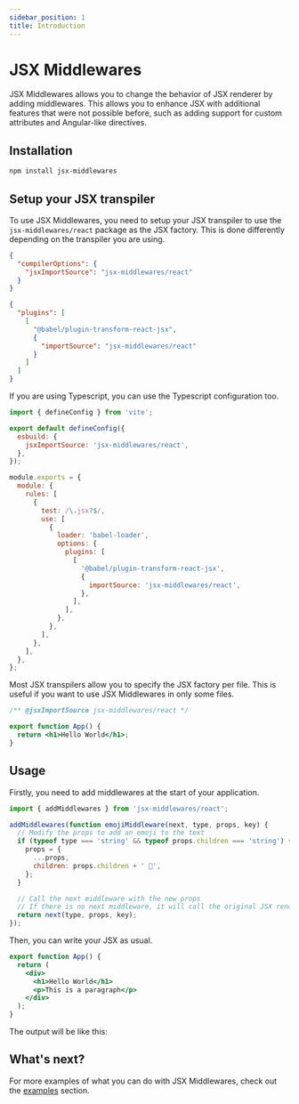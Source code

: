 ```yaml
---
sidebar_position: 1
title: Introduction
---
```



# JSX Middlewares

JSX Middlewares allows you to change the behavior of JSX renderer by adding middlewares.
This allows you to enhance JSX with additional features that were not possible before, such as adding support for custom attributes and Angular-like directives.

## Installation

```bash npm2yarn
npm install jsx-middlewares
```

## Setup your JSX transpiler

To use JSX Middlewares, you need to setup your JSX transpiler to use the `jsx-middlewares/react` package as the JSX factory. This is done differently depending on the transpiler you are using.

<Tabs>

<TabItem value="typescript" label="Typescript">

```json title="tsconfig.json"
{
  "compilerOptions": {
    "jsxImportSource": "jsx-middlewares/react"
  }
}
```

</TabItem>

<TabItem value="babel" label="Babel">

```json title=".babelrc"
{
  "plugins": [
    [
      "@babel/plugin-transform-react-jsx",
      {
        "importSource": "jsx-middlewares/react"
      }
    ]
  ]
}
```

</TabItem>

<TabItem value="vite" label="Vite">

If you are using Typescript, you can use the Typescript configuration too.

```js title="vite.config.js"
import { defineConfig } from 'vite';

export default defineConfig({
  esbuild: {
    jsxImportSource: 'jsx-middlewares/react',
  },
});
```

</TabItem>

<TabItem value="webpack" label="Webpack">

```js title="webpack.config.js"
module.exports = {
  module: {
    rules: [
      {
        test: /\.jsx?$/,
        use: [
          {
            loader: 'babel-loader',
            options: {
              plugins: [
                [
                  '@babel/plugin-transform-react-jsx',
                  {
                    importSource: 'jsx-middlewares/react',
                  },
                ],
              ],
            },
          },
        ],
      },
    ],
  },
};
```

</TabItem>

<TabItem value="perfile" label="Per file">

Most JSX transpilers allow you to specify the JSX factory per file. This is useful if you want to use JSX Middlewares in only some files.

```jsx title="my-file.jsx"
/** @jsxImportSource jsx-middlewares/react */

export function App() {
  return <h1>Hello World</h1>;
}
```

</TabItem>

</Tabs>

## Usage

Firstly, you need to add middlewares at the start of your application.

```jsx title="main.jsx"
import { addMiddlewares } from 'jsx-middlewares/react';

addMiddlewares(function emojiMiddleware(next, type, props, key) {
  // Modify the props to add an emoji to the text
  if (typeof type === 'string' && typeof props.children === 'string') {
    props = {
      ...props,
      children: props.children + ' 🎉',
    };
  }

  // Call the next middleware with the new props
  // If there is no next middleware, it will call the original JSX renderer
  return next(type, props, key);
});
```

Then, you can write your JSX as usual.

```jsx title="my-file.jsx"
export function App() {
  return (
    <div>
      <h1>Hello World</h1>
      <p>This is a paragraph</p>
    </div>
  );
}
```

The output will be like this:

<IndexExample />

## What's next?

For more examples of what you can do with JSX Middlewares, check out the [examples](/examples) section.
